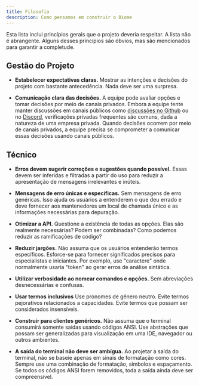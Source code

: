 ```yaml
---
title: Filosofia
description: Como pensamos em construir o Biome
---
```


Esta lista inclui princípios gerais que o projeto deveria respeitar.
A lista não é abrangente. Alguns desses princípios são óbvios, mas são mencionados para garantir a completude.

## Gestão do Projeto

- **Estabelecer expectativas claras.** Mostrar as intenções e decisões do projeto com bastante antecedência.
  Nada deve ser uma surpresa.

- **Comunicação clara das decisões.** A equipe pode avaliar opções e tomar decisões por meio de canais privados.
  Embora a equipe tente manter discussões em canais públicos como [discussões no Github](https://github.com/biomejs/biome/discussions) ou no [Discord](https://biomejs.dev/chat), verificações privadas frequentes são comuns, dada a natureza de uma empresa privada.
  Quando decisões ocorrem por meio de canais privados, a equipe precisa se comprometer a comunicar essas decisões usando canais públicos.

## Técnico

- **Erros devem sugerir correções e sugestões quando possível.** Essas devem ser inferidas e filtradas a partir do uso para reduzir a apresentação de mensagens irrelevantes e inúteis.

- **Mensagens de erro únicas e específicas.** Sem mensagens de erro genéricas.
  Isso ajuda os usuários a entenderem o que deu errado e deve fornecer aos mantenedores um local de chamada único e as informações necessárias para depuração.

- **Otimizar a API.** Questione a existência de todas as opções.
  Elas são realmente necessárias? Podem ser combinadas? Como podemos reduzir as ramificações de código?

- **Reduzir jargões.** Não assuma que os usuários entenderão termos específicos.
  Esforce-se para fornecer significados precisos para especialistas e iniciantes.
  Por exemplo, use "caractere" onde normalmente usaria "token" ao gerar erros de análise sintática.

- **Utilizar verbosidade ao nomear comandos e opções.** Sem abreviações desnecessárias e confusas.

- **Usar termos inclusivos** Use pronomes de gênero neutro. Evite termos pejorativos relacionados a capacidades.
  Evite termos que possam ser considerados insensíveis.

- **Construir para clientes genéricos.** Não assuma que o terminal consumirá somente saídas usando códigos ANSI.
  Use abstrações que possam ser generalizadas para visualização em uma IDE, navegador ou outros ambientes.

- **A saída do terminal não deve ser ambígua.** Ao projetar a saída do terminal, não se baseie apenas em sinais de formatação como cores.
  Sempre use uma combinação de formatação, símbolos e espaçamento.
  Se todos os códigos ANSI forem removidos, toda a saída ainda deve ser compreensível.
